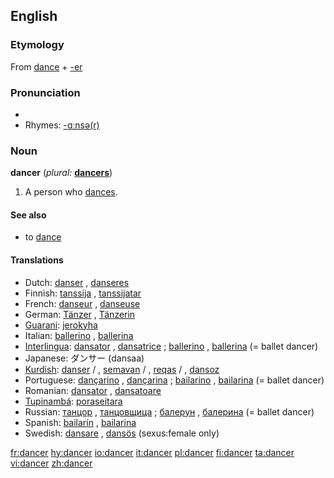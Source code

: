 ==English==

===Etymology===
From [[dance]] + [[-er]]

===Pronunciation===
*{{audio|en-us-dancer.ogg|Audio (US)}}
*Rhymes: [[Rhymes:English:-ɑːnsə(r)|-ɑːnsə(r)]]

===Noun===
'''dancer'''  (''plural:'' '''[[dancers]]''')
# A person who [[dances]].

====See also====
*to [[dance]]

====Translations====
*Dutch: [[danser]] {{m}}, [[danseres]] {{f}}
*Finnish: [[tanssija]] {{m}}, [[tanssijatar]] {{f}}
*French: [[danseur]] {{m}}, [[danseuse]] {{f}}
*German: [[Tänzer]] {{m}}, [[Tänzerin]] {{f}}
*[[Guarani]]: [[jerokyha]]
*Italian: [[ballerino]] {{m}}, [[ballerina]] {{f}}
*[[Interlingua]]: [[dansator]] {{m}}, [[dansatrice]] {{f}}; [[ballerino]] {{m}}, [[ballerina]] {{f}} (= ballet dancer)
*Japanese: ダンサー (dansaa)
*[[Kurdish]]: [[danser]] {{m}} / {{f}}, [[semavan]] {{m}} / {{f}}, [[reqas]] {{m}} / {{f}}, [[dansoz]] {{f}}
*Portuguese: [[dançarino]] {{m}}, [[dançarina]] {{f}}; [[bailarino]] {{m}}, [[bailarina]] {{f}} (= ballet dancer)
*Romanian: [[dansator]] {{m}}, [[dansatoare]] {{f}}
*[[Tupinambá]]: [[poraseitara]]
*Russian: [[танцор]] {{m}}, [[танцовщица]] {{f}}; [[балерун]] {{m}}, [[балерина]] {{f}} (= ballet dancer)
*Spanish: [[bailarín]] {{m}}, [[bailarina]] {{f}}
*Swedish: [[dansare]] {{c}}, [[dansös]] {{c}} (sexus:female only)

[[fr:dancer]]
[[hy:dancer]]
[[io:dancer]]
[[it:dancer]]
[[pl:dancer]]
[[fi:dancer]]
[[ta:dancer]]
[[vi:dancer]]
[[zh:dancer]]